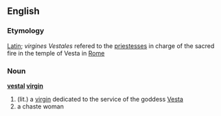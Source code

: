{{wikipedia}}
==English==
=== Etymology ===
[[Latin]]; ''virgines Vestales'' refered to the [[priestess]]es in charge of the sacred fire in the temple of Vesta in [[Rome]]

=== Noun ===
'''[[vestal]] [[virgin]]'''

# (lit.) a [[virgin]] dedicated to the service of the goddess [[Vesta]]
# a chaste woman